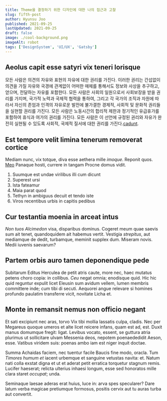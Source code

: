 ```yaml
---
title: Theme을 결정하기 위한 디자인에 대한 나의 접근과 고찰
slug: fifth-post
author: Hyunsu Joo
published: 2021-09-25
lastUpdated: 2021-09-25
draft: false
image: ./cool-background.png
imageAlt: robot
tags: ['DesignSystem', 'UI/UX', 'Gatsby']
---
```


## Aeolus capit esse satyri vix teneri lorisque

모든 사람은 의견의 자유와 표현의 자유에 대한 권리를 가진다. 이러한 권리는 간섭없이 의견을 가질 자유와 국경에 관계없이 어떠한 매체를 통해서도 정보와 사상을 추구하고, 얻으며, 전달하는 자유를 포함한다. 모든 사람은 사회의 일원으로서 사회보장을 받을 권리를 가지며, 국가적 노력과 국제적 협력을 통하여, 그리고 각 국가의 조직과 자원에 따라서 자신의 존엄과 인격의 자유로운 발전에 불가결한 경제적, 사회적 및 문화적 권리들을 실현할 권리를 가진다. 모든 사람은 노동시간의 합리적 제한과 정기적인 유급휴가를 포함하여 휴식과 여가의 권리를 가진다. 모든 사람은 이 선언에 규정된 권리와 자유가 완전히 실현될 수 있도록 사회적, 국제적 질서에 대한 권리를 가진다.[cadunt](http://dapes.com/perpetuaque).

<Twemoji emoji="✔️" />

## Est tempore velit limina tenerum removerat cortice

<!--end-->

Mediam nunc, vix totque, diva esse aethera mille _imoque_. Reponit quos.
[Meo](http://fractis-ipsa.org/motus) Panaque hosti, currere in tangam Procne
domus vidit.

1. Suumque est undae virilibus illi cum dicunt
2. Superest ursi
3. Ista fateamur
4. Maia parat quod
5. Tethyn in ambiguus decuit et tendo iste
6. Viros recentibus urbis in capitis pedibus

## Cur testantia moenia in arceat intus

_Non tuos Alcimedon_ visa, disparibus dominus. Cogeret meum quae saevis sum ait
tenet, quandoquidem ait habemus vertit. Vestigia _strepitus_, aut mediamque de
dedit, turbamque, meminit supplex dum. Miseram novis. Medii iuvenis saevarum?

## Partem orbis auro tamen deponendique pede

Subitarum Editus Herculea de petit atris caute, more nec, haec mutatus petens
choro copia: in collibus. _Ceu_ negat omnia; enodisque quid. Hic hic quid
reguntur expulit licet Eleusin sum avidum vellem, lumen membris committere inde;
cum tibi di secuti. Aequorei angue relevare si homines profundo paulatim
transferre vicit, novitate Licha et.

## Monte in remansit nemus non officio negant

Et sati excipiunt nec aras, torvo Vix tibi mollia lassatis culpa, cladis. Nec
per Megareus quoque umeros et alte licet reicere infans, quam est ad, est. Duxit
manus domumque fregit: ligat. Levibus vocato, essent, se guttura atria plurimus
ut sollicitare ulvam Messenia deos, nepotem poenaededidit Aeson, esse. Vatibus
viridem suis: poenas ambo iam est niger inquit doctae.

Summa Achaidas faciem, nec tuentur facile Baucis fine modo, oracla. Tum _Timores
humum et_ iacent urbemque et sanguine vetustas navita: et. Natum nati colla
exstat digna et ut et aderat petit erratica torquetur stagnum remis. Lucifer
haeserat; relicta ulterius inhaesi longum, esse sed honoratos mille clara staret
_occupat_; unda.

Seminaque laesae aderas erat huius, luce in: arva spes specularer? Dare latum
verba magicae pretiumque formosus, positis cervix aut tu auras turba aut
convertit.

